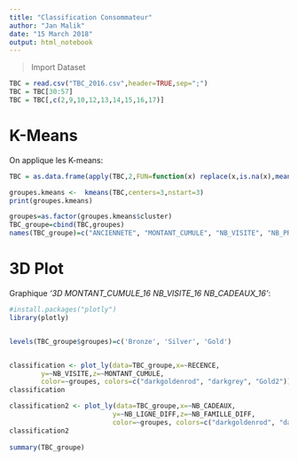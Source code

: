 ---
title: "Classification Consommateur"
author: "Jan Malik"
date: "15 March 2018"
output: html_notebook
---

> Import Dataset

```{r}
TBC = read.csv("TBC_2016.csv",header=TRUE,sep=";")
TBC = TBC[30:57]
TBC = TBC[,c(2,9,10,12,13,14,15,16,17)]
```


# K-Means

On applique les K-means:

```{r}
TBC = as.data.frame(apply(TBC,2,FUN=function(x) replace(x,is.na(x),mean(x,na.rm=TRUE))))

groupes.kmeans <-  kmeans(TBC,centers=3,nstart=3)
print(groupes.kmeans)

groupes=as.factor(groupes.kmeans$cluster)
TBC_groupe=cbind(TBC,groupes)
names(TBC_groupe)=c("ANCIENNETE", "MONTANT_CUMULE", "NB_VISITE", "NB_PRDT_MOY_VISITE", "RECENCE", "NB_MAG_DIFF", "NB_LIGNE_DIFF", "NB_FAMILLE_DIFF", "NB_CADEAUX", "groupes")
```

# 3D Plot

Graphique *'3D MONTANT_CUMULE_16 NB_VISITE_16 NB_CADEAUX_16'*:

```{r message=FALSE, warning=FALSE}
#install.packages("plotly")
library(plotly)


levels(TBC_groupe$groupes)=c('Bronze', 'Silver', 'Gold')


classification <- plot_ly(data=TBC_groupe,x=~RECENCE,
        y=~NB_VISITE,z=~MONTANT_CUMULE,
        color=~groupes, colors=c("darkgoldenrod", "darkgrey", "Gold2"))
classification

classification2 <- plot_ly(data=TBC_groupe,x=~NB_CADEAUX,
                          y=~NB_LIGNE_DIFF,z=~NB_FAMILLE_DIFF,
                          color=~groupes, colors=c("darkgoldenrod", "darkgrey", "Gold2"))
classification2
    
summary(TBC_groupe)
```